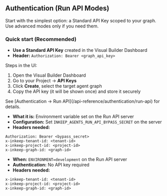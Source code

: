 ## Authentication (Run API Modes)

Start with the simplest option: a Standard API Key scoped to your graph. Use advanced modes only if you need them.

### Quick start (Recommended)

- **Use a Standard API Key** created in the Visual Builder Dashboard
- **Header:** `Authorization: Bearer <graph_api_key>`

Steps in the UI:
1. Open the Visual Builder Dashboard
2. Go to your Project → **API Keys**
3. Click **Create**, select the target agent graph
4. Copy the API key (it will be shown once) and store it securely

<Note>
  See [Authentication → Run API](/api-reference/authentication/run-api) for details.
</Note>

  <Accordion title="Advanced: Global Bypass Secret">

- **What it is:** Environment variable set on the Run API server
- **Configuration:** Set `INKEEP_AGENTS_RUN_API_BYPASS_SECRET` on the server
- **Headers needed:**

```http
Authorization: Bearer <bypass_secret>
x-inkeep-tenant-id: <tenant-id>
x-inkeep-project-id: <project-id>
x-inkeep-graph-id: <graph-id>
```

  </Accordion>
  <Accordion title="Advanced: Development Mode">

- **When:** `ENVIRONMENT=development` on the Run API server
- **Authentication:** No API key required
- **Headers needed:**

```http
x-inkeep-tenant-id: <tenant-id>
x-inkeep-project-id: <project-id>
x-inkeep-graph-id: <graph-id>
```

  </Accordion>
</Accordions>
